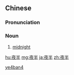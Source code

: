 ==Chinese==
{{zh-forms}}

===Pronunciation===
{{zh-pron
|m=yèbàn
|c=je6 bun3
|w=3hhia poe
|cat=n
}}

===Noun===
{{zh-noun}}

# {{lb|zh|literary}} [[midnight]]

[[Category:Mandarin literary terms|ye4ban4]]

[[hu:夜半]]
[[mg:夜半]]
[[ja:夜半]]
[[zh:夜半]]